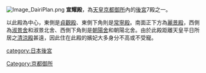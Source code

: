 {{Unreferenced|time=2017-08-28T12:18:30+00:00}}
[[File:Image_DairiPlan.png|right]]
'''宣耀殿'''，為[[天皇|天皇]][[京都御所|京都御所]]內的[[後宮|後宮]]7殿之一。

以此殿為中心，東側是[[貞觀殿|貞觀殿]]、東側下角則是[[常寧殿|常寧殿]]。南面正下方為[[麗景殿|麗景殿]]，西側為[[淑景舍|淑景舍]]和淑景北舍、西側下角則是[[朝陽舍|朝陽舍]]和朝陽北舍。由於此殿距離天皇平日所居之[[清涼殿|清涼殿]]甚遠，因此住在此殿的嬪妃大多身分不高或不受寵。

[[category:日本後宮|category:日本後宮]]
[[Category:京都御所|Category:京都御所]]